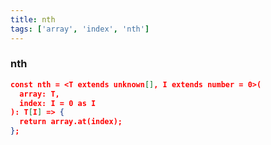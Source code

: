 ```yaml
---
title: nth
tags: ['array', 'index', 'nth']
---
```


### nth

```json showLineNumbers
const nth = <T extends unknown[], I extends number = 0>(
  array: T,
  index: I = 0 as I
): T[I] => {
  return array.at(index);
};
```
